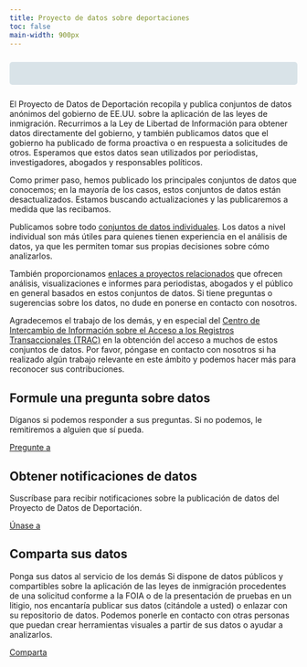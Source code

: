 ```yaml
---
title: Proyecto de datos sobre deportaciones
toc: false
main-width: 900px
---
```


<p style="font-size:22px; line-height: 2rem; background-color: #D9E3E8; margin-top:25px; margin-bottom:25px; padding: 20px; border-radius: 5px;">El Proyecto de Datos de Deportación recopila y publica conjuntos de datos anónimos del gobierno de EE.UU. sobre la aplicación de las leyes de inmigración. Recurrimos a la Ley de Libertad de Información para obtener datos directamente del gobierno, y también publicamos datos que el gobierno ha publicado de forma proactiva o en respuesta a solicitudes de otros. Esperamos que estos datos sean utilizados por periodistas, investigadores, abogados y responsables políticos.

Como primer paso, hemos publicado los principales conjuntos de datos que conocemos; en la mayoría de los casos, estos conjuntos de datos están desactualizados. Estamos buscando actualizaciones y las publicaremos a medida que las recibamos.

Publicamos sobre todo [conjuntos de datos individuales](data.html). Los datos a nivel individual son más útiles para quienes tienen experiencia en el análisis de datos, ya que les permiten tomar sus propias decisiones sobre cómo analizarlos.

También proporcionamos [enlaces a proyectos relacionados](related.html) que ofrecen análisis, visualizaciones e informes para periodistas, abogados y el público en general basados en estos conjuntos de datos. Si tiene preguntas o sugerencias sobre los datos, no dude en ponerse en contacto con nosotros.

Agradecemos el trabajo de los demás, y en especial del [Centro de Intercambio de Información sobre el Acceso a los Registros Transaccionales (TRAC)](https://tracreports.org) en la obtención del acceso a muchos de estos conjuntos de datos. Por favor, póngase en contacto con nosotros si ha realizado algún trabajo relevante en este ámbito y podemos hacer más para reconocer sus contribuciones.

::: {.grid}

::: {.g-col-12 .g-col-md-6 .g-col-lg-6}

## Formule una pregunta sobre datos

Díganos si podemos responder a sus preguntas. Si no podemos, le remitiremos a alguien que sí pueda.

[Pregunte a](mailto:deportation_data_questions@law.berkeley.edu){.btn-action-primary .btn-action .btn .btn-outline-primary .btn-lg role="button"}

## Obtener notificaciones de datos

Suscríbase para recibir notificaciones sobre la publicación de datos del Proyecto de Datos de Deportación.

[Únase a](https://groups.google.com/a/law.berkeley.edu/g/deportation_data_updates/about){.btn-action-primary .btn-action .btn .btn-outline-primary .btn-lg role="button"}

:::

::: {.g-col-12 .g-col-md-6 .g-col-lg-6}

## Comparta sus datos

Ponga sus datos al servicio de los demás Si dispone de datos públicos y compartibles sobre la aplicación de las leyes de inmigración procedentes de una solicitud conforme a la FOIA o de la presentación de pruebas en un litigio, nos encantaría publicar sus datos (citándole a usted) o enlazar con su repositorio de datos. Podemos ponerle en contacto con otras personas que puedan crear herramientas visuales a partir de sus datos o ayudar a analizarlos.

[Comparta](mailto:deportation_data_questions@law.berkeley.edu){.btn-action-primary .btn-action .btn .btn-outline-primary .btn-lg role="button"}

:::

:::


